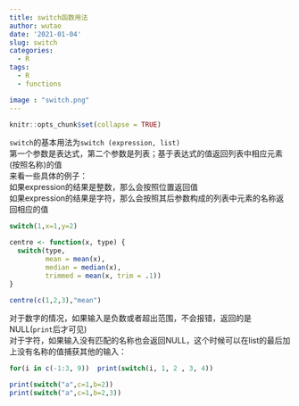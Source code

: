 ---
title: switch函数用法
author: wutao
date: '2021-01-04'
slug: switch
categories:
  - R
tags:
  - R
  - functions

image : "switch.png"
---

```{r setup, include=FALSE}
knitr::opts_chunk$set(collapse = TRUE)
```

`switch`的基本用法为`switch (expression, list)`  \       
第一个参数是表达式，第二个参数是列表；基于表达式的值返回列表中相应元素(按照名称)的值 \
来看一些具体的例子：\
如果expression的结果是整数，那么会按照位置返回值 \   
如果expression的结果是字符，那么会按照其后参数构成的列表中元素的名称返回相应的值

```{r ex1}
switch(1,x=1,y=2)

centre <- function(x, type) {
  switch(type,
         mean = mean(x),
         median = median(x),
         trimmed = mean(x, trim = .1))
}

centre(c(1,2,3),"mean")
```

对于数字的情况，如果输入是负数或者超出范围，不会报错，返回的是NULL(`print`后才可见) \     
对于字符，如果输入没有匹配的名称也会返回NULL，这个时候可以在list的最后加上没有名称的值捕获其他的输入：

```{r ex3}
for(i in c(-1:3, 9))  print(switch(i, 1, 2 , 3, 4))

print(switch("a",c=1,b=2))
print(switch("a",c=1,b=2,3))

```


